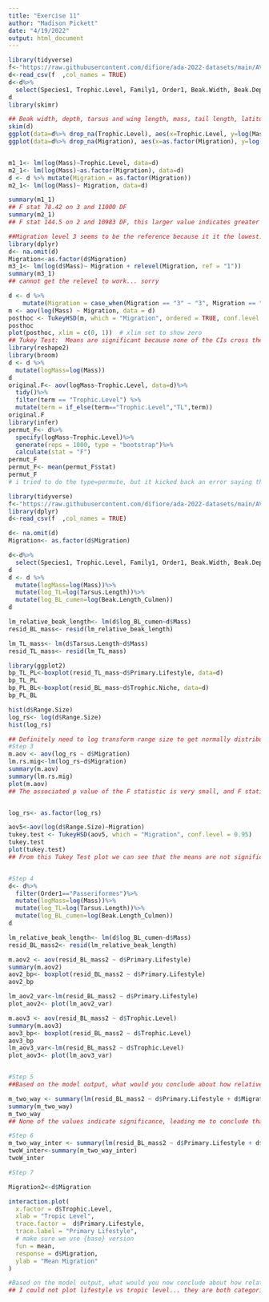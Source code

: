```yaml
---
title: "Exercise 11"
author: "Madison Pickett"
date: "4/19/2022"
output: html_document
---
```


```r
library(tidyverse)
f<-"https://raw.githubusercontent.com/difiore/ada-2022-datasets/main/AVONETdataset1.csv"
d<-read_csv(f  ,col_names = TRUE)
d<-d%>%
  select(Species1, Trophic.Level, Family1, Order1, Beak.Width, Beak.Depth, Tarsus.Length, Wing.Length, Migration, Habitat, Mass,Tail.Length, Trophic.Niche, Min.Latitude, Max.Latitude, Centroid.Latitude, Range.Size)
d
library(skimr)

## Beak width, depth, tarsus and wing length, mass, tail length, latitude and range size are numeric, the others are categorical. 
skim(d)
ggplot(data=d%>% drop_na(Trophic.Level), aes(x=Trophic.Level, y=log(Mass)))+geom_boxplot()
ggplot(data=d%>% drop_na(Migration), aes(x=as.factor(Migration), y=log(Mass)))+geom_boxplot()


m1_1<- lm(log(Mass)~Trophic.Level, data=d)
m2_1<- lm(log(Mass)~as.factor(Migration), data=d)
d <- d %>% mutate(Migration = as.factor(Migration))
m2_1<- lm(log(Mass)~ Migration, data=d)

summary(m1_1)
## F stat 78.42 on 3 and 11000 DF
summary(m2_1)
## F stat 144.5 on 2 and 10983 DF, this larger value indicates greater dispersion of the data from the mean. Both F statistics seem relatively large. 

##Migration level 3 seems to be the reference because it it the lowest. 
library(dplyr)
d<- na.omit(d)
Migration<-as.factor(d$Migration)
m3_1<- lm(log(d$Mass)~ Migration + relevel(Migration, ref = "1")) 
summary(m3_1)
## cannot get the relevel to work... sorry

d <- d %>%
    mutate(Migration = case_when(Migration == "3" ~ "3", Migration == "2" ~ "2", Migration =="1" ~ "1"))
m <- aov(log(Mass) ~ Migration, data = d)
posthoc <- TukeyHSD(m, which = "Migration", ordered = TRUE, conf.level = 0.95)
posthoc
plot(posthoc, xlim = c(0, 1))  # xlim set to show zero
## Tukey Test:  Means are significant because none of the CIs cross the vertical line 
library(reshape2)
library(broom)
d <- d %>%
  mutate(logMass=log(Mass))
d
original.F<- aov(logMass~Trophic.Level, data=d)%>%
  tidy()%>%
  filter(term == "Trophic.Level") %>%
  mutate(term = if_else(term=="Trophic.Level","TL",term))
original.F
library(infer)
permut_F<- d%>%
  specify(logMass~Trophic.Level)%>%
  generate(reps = 1000, type = "bootstrap")%>%
  calculate(stat = "F")
permut_F
permut_F<- mean(permut_F$stat)
permut_F
# i tried to do the type=permute, but it kicked back an error saying that it was expecting bootstrap so I did that and took the mean... 

```



```r
library(tidyverse)
f<-"https://raw.githubusercontent.com/difiore/ada-2022-datasets/main/AVONETdataset1.csv"
library(dplyr)
d<-read_csv(f  ,col_names = TRUE)

d<- na.omit(d)
Migration<- as.factor(d$Migration)

d<-d%>%
  select(Species1, Trophic.Level, Family1, Order1, Beak.Width, Beak.Depth, Tarsus.Length, Wing.Length, Migration, Habitat, Mass, Tail.Length, Trophic.Niche, Min.Latitude, Max.Latitude, Centroid.Latitude, Range.Size, Beak.Length_Culmen, Primary.Lifestyle)
d
d <- d %>%
  mutate(logMass=log(Mass))%>%
  mutate(log_TL=log(Tarsus.Length))%>%
  mutate(log_BL_cumen=log(Beak.Length_Culmen))
d

lm_relative_beak_length<- lm(d$log_BL_cumen~d$Mass)
resid_BL_mass<- resid(lm_relative_beak_length)

lm_TL_mass<- lm(d$Tarsus.Length~d$Mass)
resid_TL_mass<- resid(lm_TL_mass)

library(ggplot2)
bp_TL_PL<-boxplot(resid_TL_mass~d$Primary.Lifestyle, data=d)
bp_TL_PL
bp_PL_BL<-boxplot(resid_BL_mass~d$Trophic.Niche, data=d)
bp_PL_BL

hist(d$Range.Size)
log_rs<- log(d$Range.Size)
hist(log_rs)

## Definitely need to log transform range size to get normally distributed data
#Step 3
m.aov <- aov(log_rs ~ d$Migration)
lm.rs.mig<-lm(log_rs~d$Migration)
summary(m.aov)
summary(lm.rs.mig)
plot(m.aov)
## The associated p value of the F statistic is very small, and F statistic is very large  which means that at least one group that differs from the other and that the between group variance (dependence on Migration status) is greater than the variance within each migration status


log_rs<- as.factor(log_rs)

aov5<-aov(log(d$Range.Size)~Migration)
tukey.test <- TukeyHSD(aov5, which = "Migration", conf.level = 0.95)
tukey.test
plot(tukey.test)
## From this Tukey Test plot we can see that the means are not significant because all of the CIs cross the vertical line 


#Step 4
d<- d%>%
  filter(Order1=="Passeriformes")%>%
  mutate(logMass=log(Mass))%>%
  mutate(log_TL=log(Tarsus.Length))%>%
  mutate(log_BL_cumen=log(Beak.Length_Culmen))
d

lm_relative_beak_length<- lm(d$log_BL_cumen~d$Mass)
resid_BL_mass2<- resid(lm_relative_beak_length)

m.aov2 <- aov(resid_BL_mass2 ~ d$Primary.Lifestyle)
summary(m.aov2)
aov2_bp<- boxplot(resid_BL_mass2 ~ d$Primary.Lifestyle)
aov2_bp

lm_aov2_var<-lm(resid_BL_mass2 ~ d$Primary.Lifestyle)
plot_aov2<- plot(lm_aov2_var)

m.aov3 <- aov(resid_BL_mass2 ~ d$Trophic.Level)
summary(m.aov3)
aov3_bp<- boxplot(resid_BL_mass2 ~ d$Trophic.Level)
aov3_bp
lm_aov3_var<-lm(resid_BL_mass2 ~ d$Trophic.Level)
plot_aov3<- plot(lm_aov3_var)


#Step 5
##Based on the model output, what would you conclude about how relative beak length is related to these two variables?

m_two_way <- summary(lm(resid_BL_mass2 ~ d$Primary.Lifestyle + d$Migration))
summary(m_two_way)
m_two_way
## None of the values indicate significance, leading me to conclude that beak length is not related to the outcomes of all the variables . 

#Step 6
m_two_way_inter <- summary(lm(resid_BL_mass2 ~ d$Primary.Lifestyle + d$Migration+ d$Primary.Lifestyle:d$Migration))
twoW_inter<-summary(m_two_way_inter)
twoW_inter

#Step 7

Migration2<-d$Migration

interaction.plot(
  x.factor = d$Trophic.Level,
  xlab = "Tropic Level",
  trace.factor =  d$Primary.Lifestyle,
  trace.label = "Primary Lifestyle",
  # make sure we use {base} version
  fun = mean,
  response = d$Migration,
  ylab = "Mean Migration"
)

#Based on the model output, what would you now conclude about how relative beak length is related to these two variables?
## I could not plot lifestyle vs tropic level... they are both categorical so I am not sure if that would make sense. Type of plot that displays the fitted values of a response variable on the y-axis and the values of the first factor on the x-axis. Meanwhile, the lines in the plot represent the values of the second factor of interest. If the two lines on the interaction plot are parallel then there is no interaction effect. However, if the lines intersect then there is likely an interaction effect. In this case there is an interaction of migrations insessorial and terrestials of herbivores and omnivores.

```



